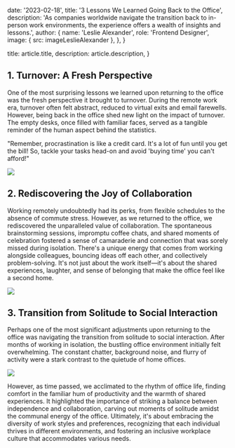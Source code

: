 
  date: '2023-02-18',
  title: '3 Lessons We Learned Going Back to the Office',
  description:
    'As companies worldwide navigate the transition back to in-person work environments, the experience offers a wealth of insights and lessons.',
  author: {
    name: 'Leslie Alexander',
    role: 'Frontend Designer',
    image: { src: imageLeslieAlexander },
  },
}

  title: article.title,
  description: article.description,
}

## 1. Turnover: A Fresh Perspective

One of the most surprising lessons we learned upon returning to the office was the fresh perspective it brought to turnover. During the remote work era, turnover often felt abstract, reduced to virtual exits and email farewells. However, being back in the office shed new light on the impact of turnover. The empty desks, once filled with familiar faces, served as a tangible reminder of the human aspect behind the statistics.

<TopTip>
"Remember, procrastination is like a credit card. It's a lot of fun until you get the bill! So, tackle your tasks head-on and avoid 'buying time' you can't afford!"
</TopTip>

![](./punch-clock.jpg)

## 2. Rediscovering the Joy of Collaboration

Working remotely undoubtedly had its perks, from flexible schedules to the absence of commute stress. However, as we returned to the office, we rediscovered the unparalleled value of collaboration. The spontaneous brainstorming sessions, impromptu coffee chats, and shared moments of celebration fostered a sense of camaraderie and connection that was sorely missed during isolation. There's a unique energy that comes from working alongside colleagues, bouncing ideas off each other, and collectively problem-solving. It's not just about the work itself—it's about the shared experiences, laughter, and sense of belonging that make the office feel like a second home.

![](./Collab.png)

## 3. Transition from Solitude to Social Interaction

Perhaps one of the most significant adjustments upon returning to the office was navigating the transition from solitude to social interaction. After months of working in isolation, the bustling office environment initially felt overwhelming. The constant chatter, background noise, and flurry of activity were a stark contrast to the quietude of home offices. 

![](./Social.png)

However, as time passed, we acclimated to the rhythm of office life, finding comfort in the familiar hum of productivity and the warmth of shared experiences. It highlighted the importance of striking a balance between independence and collaboration, carving out moments of solitude amidst the communal energy of the office. Ultimately, it's about embracing the diversity of work styles and preferences, recognizing that each individual thrives in different environments, and fostering an inclusive workplace culture that accommodates various needs.
